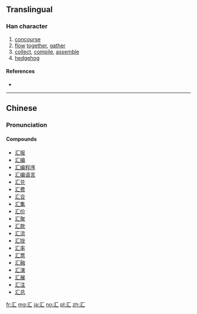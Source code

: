 {{also|匯|彙}}
==Translingual==

===Han character===
{{Han char|rn=85|rad=水|as=02|sn=5|four=|canj=ES|ids=⿰氵匚}}

# [[concourse]]
# [[flow]] [[together]], [[gather]]
# [[collect]], [[compile]], [[assemble]]
# [[hedgehog]]

====References====
* {{Han ref|kx=0604.091|hdz=31548.040|uh=6C47|ud=27719}}

----

==Chinese==
{{zh-hanzi-box|汇|[[匯]]/[[彙]]}}

===Pronunciation===
{{zh-pron
|m=huì
|c=wui6
|mc=
|oc=
|ma=
|cat=n,v
}}

====Compounds====
* [[汇报]]
* [[汇编]]
* [[汇编程序]]
* [[汇编语言]]
* [[汇兑]]
* [[汇费]]
* [[汇合]]
* [[汇集]]
* [[汇价]]
* [[汇聚]]
* [[汇款]]
* [[汇流]]
* [[汇拢]]
* [[汇率]]
* [[汇票]]
* [[汇融]]
* [[汇演]]
* [[汇展]]
* [[汇注]]
* [[汇总]]

[[fr:汇]]
[[mg:汇]]
[[ja:汇]]
[[no:汇]]
[[pl:汇]]
[[zh:汇]]